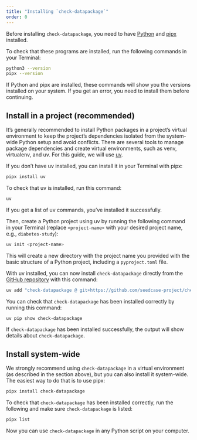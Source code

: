 ```yaml
---
title: "Installing `check-datapackage`"
order: 0
---
```


Before installing `check-datapackage`, you need to have
[Python](https://www.python.org/downloads/) and
[pipx](https://pipx.pypa.io/latest/installation/) installed.

To check that these programs are installed, run the following commands
in your Terminal:

``` .bash
python3 --version
pipx --version
```

If Python and pipx are installed, these commands will show you the
versions installed on your system. If you get an error, you need to
install them before continuing.

## Install in a project (recommended)

It's generally recommended to install Python packages in a project's
virtual environment to keep the project's dependencies isolated from the
system-wide Python setup and avoid conflicts. There are several tools to
manage package dependencies and create virtual environments, such as
venv, virtualenv, and uv. For this guide, we will use
[uv](https://docs.astral.sh/uv/).

If you don't have uv installed, you can install it in your Terminal with
pipx:

``` .bash
pipx install uv
```

To check that uv is installed, run this command:

``` .bash
uv
```

If you get a list of uv commands, you've installed it successfully.

Then, create a Python project using uv by running the following command
in your Terminal (replace `<project-name>` with your desired project
name, e.g., `diabetes-study`):

``` .bash
uv init <project-name>
```

This will create a new directory with the project name you provided with
the basic structure of a Python project, including a `pyproject.toml`
file.

With uv installed, you can now install `check-datapackage` directly from
the [GitHub
repository](https://github.com/seedcase-project/check-datapackage) with
this command:

``` .bash
uv add "check-datapackage @ git+https://github.com/seedcase-project/check-datapackage"
```

<!-- TODO: Change to `uv add check-datapackage` when we've released it on PyPI -->

You can check that `check-datapackage` has been installed correctly by
running this command:

``` .bash
uv pip show check-datapackage
```

If `check-datapackage` has been installed successfully, the output will
show details about `check-datapackage`.

## Install system-wide

We strongly recommend using `check-datapackage` in a virtual environment
(as described in the section above), but you can also install it
system-wide. The easiest way to do that is to use pipx:

``` .bash
pipx install check-datapackage
```

To check that `check-datapackage` has been installed correctly, run the
following and make sure `check-datapackage` is listed:

``` .bash
pipx list
```

Now you can use `check-datapackage` in any Python script on your
computer.
